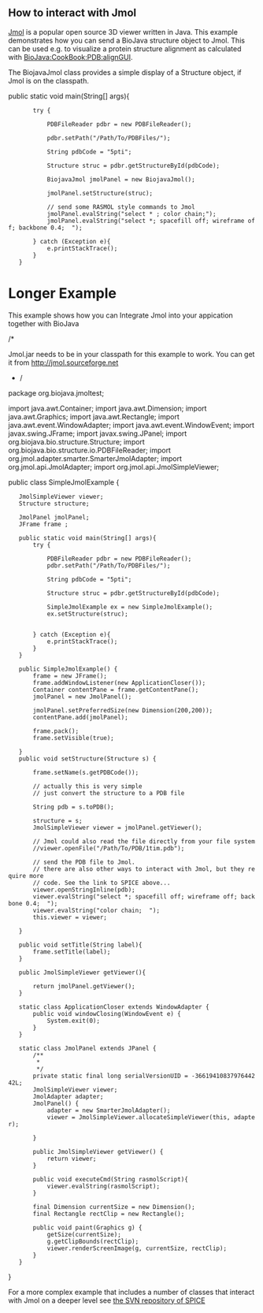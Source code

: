 ==How to interact with Jmol==

[http://jmol.sourceforge.net Jmol] is a popular open source 3D viewer written in Java. This example
demonstrates how you can send a BioJava structure object to Jmol. This can be used e.g. to visualize a protein structure alignment as calculated with [[BioJava:CookBook:PDB:alignGUI]].


The BiojavaJmol class provides a simple display of a Structure object, if Jmol is on the classpath.

<java>
public static void main(String[] args){
		try {

			PDBFileReader pdbr = new PDBFileReader();   
			
			pdbr.setPath("/Path/To/PDBFiles/");

			String pdbCode = "5pti";

			Structure struc = pdbr.getStructureById(pdbCode);

			BiojavaJmol jmolPanel = new BiojavaJmol();
			
			jmolPanel.setStructure(struc);
			
			// send some RASMOL style commands to Jmol
			jmolPanel.evalString("select * ; color chain;");
			jmolPanel.evalString("select *; spacefill off; wireframe off; backbone 0.4;  ");

		} catch (Exception e){
			e.printStackTrace();
		}
	}
</java>

=Longer Example=

This example shows how you can Integrate Jmol into your appication together with BioJava

<java>
/* 

Jmol.jar needs to be in your classpath for this example to work. 
You can get it from http://jmol.sourceforge.net

*/
package org.biojava.jmoltest;

import java.awt.Container;
import java.awt.Dimension;
import java.awt.Graphics;
import java.awt.Rectangle;
import java.awt.event.WindowAdapter;
import java.awt.event.WindowEvent;
import javax.swing.JFrame;
import javax.swing.JPanel;
import org.biojava.bio.structure.Structure;
import org.biojava.bio.structure.io.PDBFileReader;
import org.jmol.adapter.smarter.SmarterJmolAdapter;
import org.jmol.api.JmolAdapter;
import org.jmol.api.JmolSimpleViewer;


public class SimpleJmolExample {
    JmolSimpleViewer viewer;
    Structure structure; 

    JmolPanel jmolPanel;
    JFrame frame ;

    public static void main(String[] args){
        try {

            PDBFileReader pdbr = new PDBFileReader();          
            pdbr.setPath("/Path/To/PDBFiles/");

            String pdbCode = "5pti";

            Structure struc = pdbr.getStructureById(pdbCode);

            SimpleJmolExample ex = new SimpleJmolExample();
            ex.setStructure(struc);
           
            
        } catch (Exception e){
            e.printStackTrace();
        }
    }


    public SimpleJmolExample() {
        frame = new JFrame();
        frame.addWindowListener(new ApplicationCloser());
        Container contentPane = frame.getContentPane();
        jmolPanel = new JmolPanel();
   
        jmolPanel.setPreferredSize(new Dimension(200,200));
        contentPane.add(jmolPanel);

        frame.pack();
        frame.setVisible(true); 

    }
    public void setStructure(Structure s) {
        
        frame.setName(s.getPDBCode());

        // actually this is very simple
        // just convert the structure to a PDB file
  
        String pdb = s.toPDB();
       
        structure = s;
        JmolSimpleViewer viewer = jmolPanel.getViewer();

        // Jmol could also read the file directly from your file system
        //viewer.openFile("/Path/To/PDB/1tim.pdb");
  
        // send the PDB file to Jmol.
        // there are also other ways to interact with Jmol, but they require more
        // code. See the link to SPICE above...
        viewer.openStringInline(pdb);
        viewer.evalString("select *; spacefill off; wireframe off; backbone 0.4;  ");
        viewer.evalString("color chain;  ");
        this.viewer = viewer;

    }

    public void setTitle(String label){
        frame.setTitle(label);
    }

    public JmolSimpleViewer getViewer(){

        return jmolPanel.getViewer();
    }


    static class ApplicationCloser extends WindowAdapter {
        public void windowClosing(WindowEvent e) {
            System.exit(0);
        }
    }

    static class JmolPanel extends JPanel {
        /**
         * 
         */
        private static final long serialVersionUID = -3661941083797644242L;
        JmolSimpleViewer viewer;
        JmolAdapter adapter;
        JmolPanel() {
            adapter = new SmarterJmolAdapter();
            viewer = JmolSimpleViewer.allocateSimpleViewer(this, adapter);
            
        }

        public JmolSimpleViewer getViewer() {
            return viewer;
        }

        public void executeCmd(String rasmolScript){
            viewer.evalString(rasmolScript);
        }


        final Dimension currentSize = new Dimension();
        final Rectangle rectClip = new Rectangle();

        public void paint(Graphics g) {
            getSize(currentSize);
            g.getClipBounds(rectClip);
            viewer.renderScreenImage(g, currentSize, rectClip);
        }
    }

}


</java>

For a more complex example that includes a number of classes that interact with Jmol on a deeper level see
[http://www.derkholm.net/svn/repos/spice/trunk/src/org/biojava/spice/jmol/ the SVN repository of SPICE]